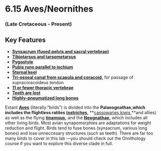 # 6.15 Aves/Neornithes


### (Late Cretaceous - Present)


## Key Features



*   **[Synsacrum (fused pelvis and sacral vertebrae) ](#196_pelecanuswhole)**
*   **[Tibiotarsus and tarsometarsus ](#8_comparativelimbslimbs)**
*   **[Pygostyle](#197_antigonewhole)**
*   **[Pubis runs parallel to ischium ](#298_diatrymawhole)**
*   **[Sternal keel](#20_diomedeagirdles)**
*   **[Tri-osseal canal from scapula and coracoid,](#301_aquilaaudaxscapulocoracoid)** for passage of supracoracoideus tendon
*   **[11 or fewer thoracic vertebrae](#149_struthiowhole)**
*   **[Teeth are lost](#300_whekauskull)**
*   **[Highly-pneumatized long bones](#299_avespartial)**

Extant **[Aves](#54_avesfeather)** (literally:“birds”) is divided into the **Palaeognathae,**which includes the flightless ratites (**[ostriches,](#149_struthiowhole)** **[cassowaries,](#304_casuariuscasuariuswhole)[kiwis,](#302_apteryxaustralisskull)**and allies) as well as the flying **[tinamous,](#303_tinamusmajorwhole)** and the **[Neognathae,](#53_gallinuloideswhole)** which includes all other living birds. Most avian synapomorphies are adaptations for weight reduction and flight. Birds tend to fuse bones (synsacrum, various long bones) and lose unneccesary structures (such as teeth). There are far too many birds to cover in this lab —you should check out the Ornithology course if you want to explore this diverse clade in full.
